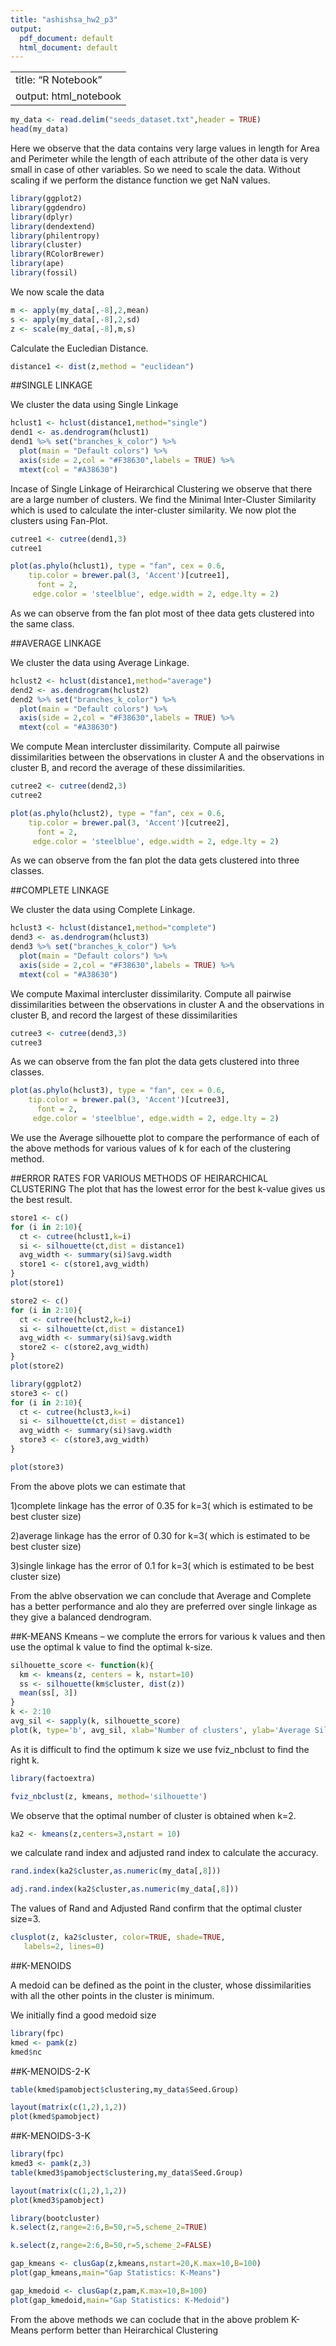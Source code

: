 ---
title: "ashishsa_hw2_p3"
output:
  pdf_document: default
  html_document: default
---

---
title: "R Notebook"
output: html_notebook
---

```{r}
my_data <- read.delim("seeds_dataset.txt",header = TRUE)
head(my_data)
```

Here we observe that the data contains very large values in length for Area and Perimeter while the length of each attribute of the other data is very small in case of other variables. So we need to scale the data.
Without scaling if we perform the distance function we get NaN values.
```{r echo = FALSE}
library(ggplot2)
library(ggdendro)
library(dplyr)
library(dendextend)
library(philentropy)
library(cluster)
library(RColorBrewer)
library(ape)
library(fossil)
```

We now scale the data
```{r}
m <- apply(my_data[,-8],2,mean)
s <- apply(my_data[,-8],2,sd)
z <- scale(my_data[,-8],m,s)
```

Calculate the Eucledian Distance.
```{r fig.height = 10, fig.width = 15}
distance1 <- dist(z,method = "euclidean")
```

##SINGLE LINKAGE

We cluster the data using Single Linkage

```{r fig.height = 10, fig.width = 15}
hclust1 <- hclust(distance1,method="single")
dend1 <- as.dendrogram(hclust1)
dend1 %>% set("branches_k_color") %>% 
  plot(main = "Default colors") %>%
  axis(side = 2,col = "#F38630",labels = TRUE) %>%
  mtext(col = "#A38630")
```

Incase of Single Linkage of Heirarchical Clustering we observe that there are a large number of clusters.
We find the Minimal Inter-Cluster Similarity which is used to calculate the inter-cluster similarity.
We now plot the clusters using Fan-Plot.

```{r}
cutree1 <- cutree(dend1,3)
cutree1
```

```{r fig.height = 10, fig.width = 15}
plot(as.phylo(hclust1), type = "fan", cex = 0.6,
    tip.color = brewer.pal(3, 'Accent')[cutree1],
      font = 2,
     edge.color = 'steelblue', edge.width = 2, edge.lty = 2)
```

As we can observe from the fan plot most of thee data gets clustered into the same class.

##AVERAGE LINKAGE

We cluster the data using Average Linkage.

```{r fig.height = 10, fig.width = 15}
hclust2 <- hclust(distance1,method="average")
dend2 <- as.dendrogram(hclust2)
dend2 %>% set("branches_k_color") %>% 
  plot(main = "Default colors") %>%
  axis(side = 2,col = "#F38630",labels = TRUE) %>%
  mtext(col = "#A38630")
```

We compute Mean intercluster dissimilarity. Compute all pairwise dissimilarities between the observations in cluster A and the
observations in cluster B, and record the average of these
dissimilarities.

```{r}
cutree2 <- cutree(dend2,3)
cutree2
```

```{r fig.height = 10, fig.width = 15}
plot(as.phylo(hclust2), type = "fan", cex = 0.6,
    tip.color = brewer.pal(3, 'Accent')[cutree2],
      font = 2,
     edge.color = 'steelblue', edge.width = 2, edge.lty = 2)
```

As we can observe from the fan plot the data gets clustered into three classes.

##COMPLETE LINKAGE

We cluster the data using Complete Linkage.

```{r fig.height = 10, fig.width = 15}
hclust3 <- hclust(distance1,method="complete")
dend3 <- as.dendrogram(hclust3)
dend3 %>% set("branches_k_color") %>% 
  plot(main = "Default colors") %>%
  axis(side = 2,col = "#F38630",labels = TRUE) %>%
  mtext(col = "#A38630")
```

We compute Maximal intercluster dissimilarity. Compute all pairwise dissimilarities between the observations in cluster A and the
observations in cluster B, and record the largest of these
dissimilarities

```{r}
cutree3 <- cutree(dend3,3)
cutree3
```

As we can observe from the fan plot the data gets clustered into three classes.

```{r fig.height = 10, fig.width = 15}
plot(as.phylo(hclust3), type = "fan", cex = 0.6,
    tip.color = brewer.pal(3, 'Accent')[cutree3],
      font = 2,
     edge.color = 'steelblue', edge.width = 2, edge.lty = 2)
```

We use the Average silhouette plot to compare the performance of each of the above methods for various values of k for each of the clustering method.


##ERROR RATES FOR VARIOUS METHODS OF HEIRARCHICAL CLUSTERING
The plot that has the lowest error for the best k-value gives us the best result.

```{r}
store1 <- c()
for (i in 2:10){
  ct <- cutree(hclust1,k=i)
  si <- silhouette(ct,dist = distance1)
  avg_width <- summary(si)$avg.width
  store1 <- c(store1,avg_width)
}
plot(store1)
```

```{r}
store2 <- c()
for (i in 2:10){
  ct <- cutree(hclust2,k=i)
  si <- silhouette(ct,dist = distance1)
  avg_width <- summary(si)$avg.width
  store2 <- c(store2,avg_width)
}
plot(store2)
```

```{r}
library(ggplot2)
store3 <- c()
for (i in 2:10){
  ct <- cutree(hclust3,k=i)
  si <- silhouette(ct,dist = distance1)
  avg_width <- summary(si)$avg.width
  store3 <- c(store3,avg_width)
}

plot(store3)
```

From the above plots we can estimate that 

1)complete linkage has the error of 0.35 for k=3( which is estimated to be best cluster size) 

2)average linkage has the error of 0.30 for k=3( which is estimated to be best cluster size) 

3)single linkage has the error of 0.1 for k=3( which is estimated to be best cluster size) 

From the ablve observation we can conclude that Average and Complete has a better performance and alo they are preferred over single linkage as they give a balanced dendrogram.

##K-MEANS
Kmeans -- we complute the errors for various k values and then use the optimal k value to find the optimal k-size.  
```{r}

silhouette_score <- function(k){
  km <- kmeans(z, centers = k, nstart=10)
  ss <- silhouette(km$cluster, dist(z))
  mean(ss[, 3])
}
k <- 2:10
avg_sil <- sapply(k, silhouette_score)
plot(k, type='b', avg_sil, xlab='Number of clusters', ylab='Average Silhouette Scores', frame=FALSE)

```

As it is difficult to find the optimum k size we use fviz_nbclust to find the right k.
```{r}
library(factoextra)

fviz_nbclust(z, kmeans, method='silhouette')
```

We observe that the optimal number of cluster is obtained when k=2.

```{r}
ka2 <- kmeans(z,centers=3,nstart = 10)
```

we calculate rand index and adjusted rand index to calculate the accuracy.

```{r}
rand.index(ka2$cluster,as.numeric(my_data[,8]))
```

```{r}
adj.rand.index(ka2$cluster,as.numeric(my_data[,8]))
```
The values of Rand and Adjusted Rand confirm that the optimal cluster size=3.

```{r}
clusplot(z, ka2$cluster, color=TRUE, shade=TRUE,
   labels=2, lines=0)
```

##K-MENOIDS

A medoid can be defined as the point in the cluster, whose dissimilarities with all the other points in the cluster is minimum.

We initially find a good medoid size
```{r}
library(fpc)
kmed <- pamk(z)
kmed$nc
```

##K-MENOIDS-2-K
```{r}
table(kmed$pamobject$clustering,my_data$Seed.Group)
```

```{r}
layout(matrix(c(1,2),1,2))
plot(kmed$pamobject)
```

##K-MENOIDS-3-K

```{r}
library(fpc)
kmed3 <- pamk(z,3)
table(kmed3$pamobject$clustering,my_data$Seed.Group)
```


```{r}
layout(matrix(c(1,2),1,2))
plot(kmed3$pamobject)
```

```{r}
library(bootcluster)
k.select(z,range=2:6,B=50,r=5,scheme_2=TRUE)
```

```{r}
k.select(z,range=2:6,B=50,r=5,scheme_2=FALSE)
```

```{r}
gap_kmeans <- clusGap(z,kmeans,nstart=20,K.max=10,B=100)
plot(gap_kmeans,main="Gap Statistics: K-Means")
```

```{r}
gap_kmedoid <- clusGap(z,pam,K.max=10,B=100)
plot(gap_kmedoid,main="Gap Statistics: K-Medoid")
```

From the above methods we can coclude that in the above problem K-Means perform better than Heirarchical Clustering